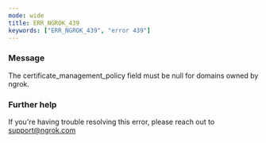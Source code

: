 ```yaml
---
mode: wide
title: ERR_NGROK_439
keywords: ["ERR_NGROK_439", "error 439"]
---
```


### Message

The certificate_management_policy field must be null for domains owned by ngrok.

### Further help

If you're having trouble resolving this error, please reach out to [support@ngrok.com](mailto:support@ngrok.com?subject=Help%20with%20ERR_NGROK_439)
